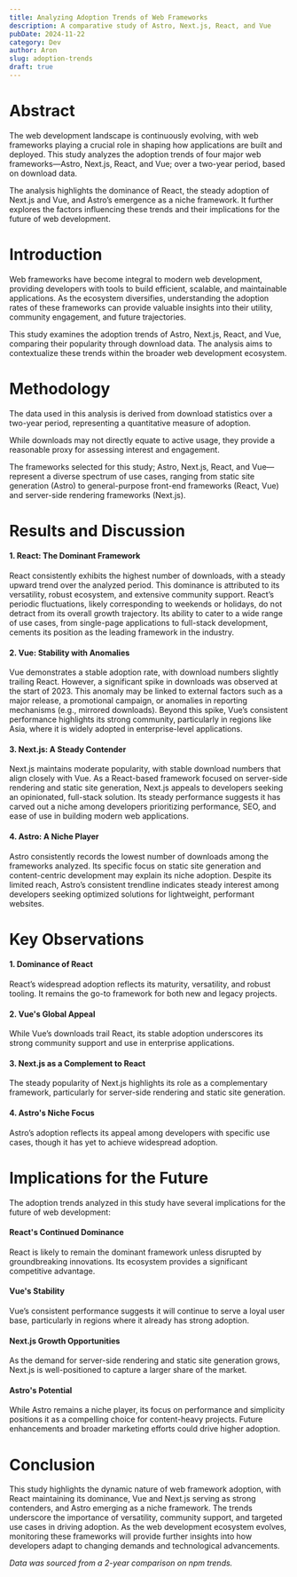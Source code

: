 ```yaml
---
title: Analyzing Adoption Trends of Web Frameworks
description: A comparative study of Astro, Next.js, React, and Vue
pubDate: 2024-11-22
category: Dev
author: Aron
slug: adoption-trends
draft: true
---
```


# Abstract

The web development landscape is continuously evolving, with web frameworks playing a crucial role in shaping how applications are built and deployed. This study analyzes the adoption trends of four major web frameworks—Astro, Next.js, React, and Vue; over a two-year period, based on download data.

The analysis highlights the dominance of React, the steady adoption of Next.js and Vue, and Astro’s emergence as a niche framework. It further explores the factors influencing these trends and their implications for the future of web development.

# Introduction

Web frameworks have become integral to modern web development, providing developers with tools to build efficient, scalable, and maintainable applications. As the ecosystem diversifies, understanding the adoption rates of these frameworks can provide valuable insights into their utility, community engagement, and future trajectories.

This study examines the adoption trends of Astro, Next.js, React, and Vue, comparing their popularity through download data. The analysis aims to contextualize these trends within the broader web development ecosystem.

# Methodology

The data used in this analysis is derived from download statistics over a two-year period, representing a quantitative measure of adoption.

While downloads may not directly equate to active usage, they provide a reasonable proxy for assessing interest and engagement.

The frameworks selected for this study; Astro, Next.js, React, and Vue—represent a diverse spectrum of use cases, ranging from static site generation (Astro) to general-purpose front-end frameworks (React, Vue) and server-side rendering frameworks (Next.js).

# Results and Discussion

#### 1. React: The Dominant Framework

React consistently exhibits the highest number of downloads, with a steady upward trend over the analyzed period. This dominance is attributed to its versatility, robust ecosystem, and extensive community support. React’s periodic fluctuations, likely corresponding to weekends or holidays, do not detract from its overall growth trajectory. Its ability to cater to a wide range of use cases, from single-page applications to full-stack development, cements its position as the leading framework in the industry.

#### 2. Vue: Stability with Anomalies

Vue demonstrates a stable adoption rate, with download numbers slightly trailing React. However, a significant spike in downloads was observed at the start of 2023. This anomaly may be linked to external factors such as a major release, a promotional campaign, or anomalies in reporting mechanisms (e.g., mirrored downloads). Beyond this spike, Vue’s consistent performance highlights its strong community, particularly in regions like Asia, where it is widely adopted in enterprise-level applications.

#### 3. Next.js: A Steady Contender

Next.js maintains moderate popularity, with stable download numbers that align closely with Vue. As a React-based framework focused on server-side rendering and static site generation, Next.js appeals to developers seeking an opinionated, full-stack solution. Its steady performance suggests it has carved out a niche among developers prioritizing performance, SEO, and ease of use in building modern web applications.

#### 4. Astro: A Niche Player

Astro consistently records the lowest number of downloads among the frameworks analyzed. Its specific focus on static site generation and content-centric development may explain its niche adoption. Despite its limited reach, Astro’s consistent trendline indicates steady interest among developers seeking optimized solutions for lightweight, performant websites.

# Key Observations

#### 1. Dominance of React

React’s widespread adoption reflects its maturity, versatility, and robust tooling. It remains the go-to framework for both new and legacy projects.

#### 2. Vue's Global Appeal

While Vue’s downloads trail React, its stable adoption underscores its strong community support and use in enterprise applications.

#### 3. Next.js as a Complement to React

The steady popularity of Next.js highlights its role as a complementary framework, particularly for server-side rendering and static site generation.

#### 4. Astro's Niche Focus

Astro’s adoption reflects its appeal among developers with specific use cases, though it has yet to achieve widespread adoption.

# Implications for the Future

The adoption trends analyzed in this study have several implications for the future of web development:

#### React's Continued Dominance

React is likely to remain the dominant framework unless disrupted by groundbreaking innovations. Its ecosystem provides a significant competitive advantage.

#### Vue's Stability

Vue’s consistent performance suggests it will continue to serve a loyal user base, particularly in regions where it already has strong adoption.

#### Next.js Growth Opportunities

As the demand for server-side rendering and static site generation grows, Next.js is well-positioned to capture a larger share of the market.

#### Astro's Potential

While Astro remains a niche player, its focus on performance and simplicity positions it as a compelling choice for content-heavy projects. Future enhancements and broader marketing efforts could drive higher adoption.

# Conclusion

This study highlights the dynamic nature of web framework adoption, with React maintaining its dominance, Vue and Next.js serving as strong contenders, and Astro emerging as a niche framework. The trends underscore the importance of versatility, community support, and targeted use cases in driving adoption. As the web development ecosystem evolves, monitoring these frameworks will provide further insights into how developers adapt to changing demands and technological advancements.

<em>Data was sourced from a 2-year comparison on npm trends.</em>
